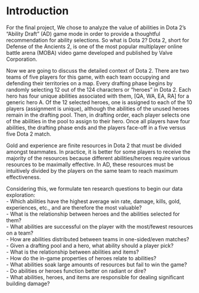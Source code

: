 # Introduction

For the final project, We chose to analyze the value of abilities in Dota 2’s “Ability Draft” (AD) game mode in order to provide a thoughtful recommendation for ability selections. So what is Dota 2? Dota 2, short for Defense of the Ancients 2, is one of the most popular multiplayer online battle arena (MOBA) video game developed and published by Valve Corporation. 

Now we are going to discuss the detailed context of Dota 2. There are two teams of five players for this game, with each team occupying and defending their territories on a map. Every drafting phase begins by randomly selecting 12 out of the 124 characters or “heroes” in Dota 2. Each hero has four unique abilities associated with them, [QA, WA, EA, RA] for a generic hero A. Of the 12 selected heroes, one is assigned to each of the 10 players (assignment is unique), although the abilities of the unused heroes remain in the drafting pool. Then, in drafting order, each player selects one of the abilities in the pool to assign to their hero. Once all players have four abilities, the drafting phase ends and the players face-off in a five versus five Dota 2 match. 

Gold and experience are finite resources in Dota 2 that must be divided amongst teammates. In practice, it is better for some players to receive the majority of the resources because different abilities/heroes require various resources to be maximally effective. In AD, these resources must be intuitively divided by the players on the same team to reach maximum effectiveness. 

Considering this, we formulate ten research questions to begin our data exploration:\
- Which abilities have the highest average win rate, damage, kills, gold, experiences, etc., and are therefore the most valuable?\
- What is the relationship between heroes and the abilities selected for them?\
- What abilities are successful on the player with the most/fewest resources on a team?\
- How are abilities distributed between teams in one-sided/even matches?\
- Given a drafting pool and a hero, what ability should a player pick?\
- What is the relationship between abilities and items?\
- How do the in-game properties of heroes relate to abilities?\
- What abilities soak large amounts of resources but fail to win the game?\
- Do abilities or heroes function better on radiant or dire?\
- What abilities, heroes, and items are responsible for dealing significant building damage?\
